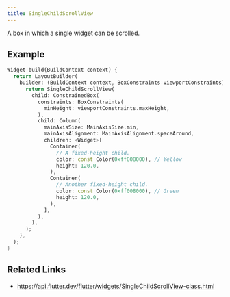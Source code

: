 ```yaml
---
title: SingleChildScrollView
---
```


A box in which a single widget can be scrolled.

## Example

```dart liveslice=SingleChildScrollView mockup=iPhone7
Widget build(BuildContext context) {
  return LayoutBuilder(
    builder: (BuildContext context, BoxConstraints viewportConstraints) {
      return SingleChildScrollView(
        child: ConstrainedBox(
          constraints: BoxConstraints(
            minHeight: viewportConstraints.maxHeight,
          ),
          child: Column(
            mainAxisSize: MainAxisSize.min,
            mainAxisAlignment: MainAxisAlignment.spaceAround,
            children: <Widget>[
              Container(
                // A fixed-height child.
                color: const Color(0xff808000), // Yellow
                height: 120.0,
              ),
              Container(
                // Another fixed-height child.
                color: const Color(0xff008000), // Green
                height: 120.0,
              ),
            ],
          ),
        ),
      );
    },
  );
}
```

## Related Links

- https://api.flutter.dev/flutter/widgets/SingleChildScrollView-class.html
